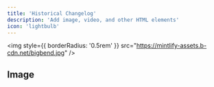 ```yaml
---
title: 'Historical Changelog'
description: 'Add image, video, and other HTML elements'
icon: 'lightbulb'
---
```


<img
  style={{ borderRadius: '0.5rem' }}
  src="https://mintlify-assets.b-cdn.net/bigbend.jpg"
/>

## Image